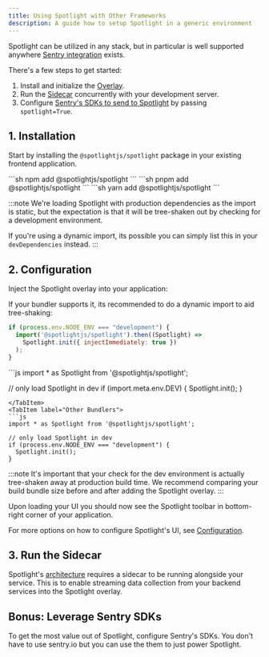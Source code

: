 ```yaml
---
title: Using Spotlight with Other Frameworks
description: A guide how to setup Spotlight in a generic environment
---
```


Spotlight can be utilized in any stack, but in particular is well supported anywhere [Sentry integration](/integrations/sentry/) exists.

There's a few steps to get started:

1. Install and initialize the [Overlay](#1-installation).
2. Run the [Sidecar](#3-run-the-sidecar) concurrently with your development server.
3. Configure [Sentry's SDKs to send to Spotlight](#bonus-leverage-sentry-sdks) by passing `spotlight=True`.

## 1. Installation

Start by installing the `@spotlightjs/spotlight` package in your existing frontend application.

<Tabs>
  <TabItem label="npm">
  ```sh
  npm add @spotlightjs/spotlight
  ```
  </TabItem>
  <TabItem label="pnpm">
  ```sh
  pnpm add @spotlightjs/spotlight
  ```
  </TabItem>
  <TabItem label="yarn">
  ```sh
  yarn add @spotlightjs/spotlight
  ```
  </TabItem>
</Tabs>

:::note
We're loading Spotlight with production dependencies as the import is static, but the expectation is that it will be tree-shaken out by checking for a development environment.

If you're using a dynamic import, its possible you can simply list this in your `devDependencies` instead.
:::

## 2. Configuration

Inject the Spotlight overlay into your application:

<Tabs>
  <TabItem label="Dynamic Import">
  If your bundler supports it, its recommended to do a dynamic import to aid tree-shaking:

  ```js
  if (process.env.NODE_ENV === "development") {
    import('@spotlightjs/spotlight').then((Spotlight) =>
      Spotlight.init({ injectImmediately: true })
    );
  }
  ```
  </TabItem>
  <TabItem label="Vite">
  ```js
  import * as Spotlight from '@spotlightjs/spotlight';

  // only load Spotlight in dev
  if (import.meta.env.DEV) {
    Spotlight.init();
  }
  ```
  </TabItem>
  <TabItem label="Other Bundlers">
  ```js
  import * as Spotlight from '@spotlightjs/spotlight';

  // only load Spotlight in dev
  if (process.env.NODE_ENV === "development") {
    Spotlight.init();
  }
  ```
  </TabItem>
</Tabs>

:::note
It's important that your check for the dev environment is actually tree-shaken away at production build time.
We recommend comparing your build bundle size before and after adding the Spotlight overlay.
:::

Upon loading your UI you should now see the Spotlight toolbar in bottom-right corner of your application.

For more options on how to configure Spotlight's UI, see [Configuration](/reference/configuration/).

<LinkCard title="Setup Spotlight with Sentry" description="Instructions for Web and Mobile SDKs" href="#bonus-leverage-sentry-sdks" />


## 3. Run the Sidecar

Spotlight's [architecture](/architecture/) requires a sidecar to be running alongside your service. This is to enable streaming data collection from your backend services into the Spotlight overlay.

<CardGrid>
  <LinkCard title="Vite" href="/sidecar/vite/" />
  <LinkCard title="Webpack" href="/sidecar/webpack/" />
  <LinkCard title="Other" href="/sidecar/npx/" />
</CardGrid>


## Bonus: Leverage Sentry SDKs

To get the most value out of Spotlight, configure Sentry's SDKs. You don't have to use sentry.io but you can use the them to just power Spotlight.


<SentryCodeBlockWeb />


<SentryCodeBlockMobile />
